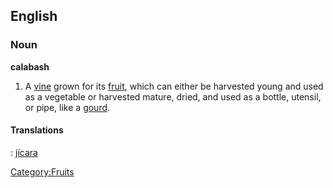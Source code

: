 ==English==
===Noun===
'''calabash'''
{{wikipedia}}
#A [[vine]] grown for its [[fruit]], which can either be harvested young and used as a vegetable or harvested mature, dried, and used as a bottle, utensil, or pipe, like a [[gourd]]. 

====Translations====
{{es}}: [[jícara]]

[[Category:Fruits]]